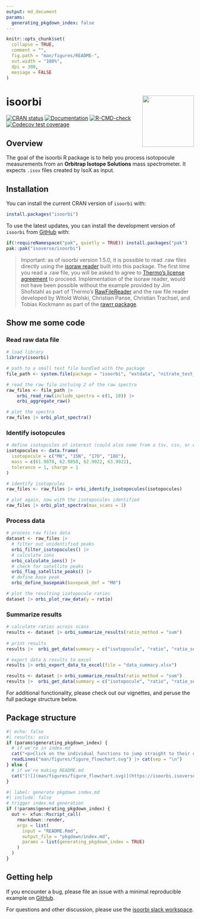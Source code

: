 ```yaml
---
output: md_document
params:
  generating_pkgdown_index: false
---
```


<!-- README.md is generated from README.Rmd. Please edit that file -->

```r
knitr::opts_chunk$set(
  collapse = TRUE,
  comment = "",
  fig.path = "man/figures/README-",
  out.width = "100%",
  dpi = 300,
  message = FALSE
)
```

# isoorbi <a href='https://isoorbi.isoverse.org/'> <img src="inst/www/logo.png" align="right" height="138" /> </a>

<!-- badges: start -->
  [![CRAN status](https://www.r-pkg.org/badges/version/isoorbi)](https://CRAN.R-project.org/package=isoorbi)
  [![Documentation](https://img.shields.io/badge/docs-online-green.svg)](https://isoorbi.isoverse.org/)
  [![R-CMD-check](https://github.com/isoverse/isoorbi/workflows/R-CMD-check/badge.svg)](https://github.com/isoverse/isoorbi/actions)
  [![Codecov test coverage](https://codecov.io/gh/isoverse/isoorbi/graph/badge.svg)](https://app.codecov.io/gh/isoverse/isoorbi)
<!-- badges: end -->

## Overview

The goal of the isoorbi R package is to help you process isotopocule measurements from an **Orbitrap Isotope Solutions** mass spectrometer. It expects <code>.isox</code> files created by IsoX as input.

## Installation

You can install the current CRAN version of `isoorbi` with:

```r
install.packages("isoorbi")
```

To use the latest updates, you can install the development version of `isoorbi` from [GitHub](https://github.com/) with:

```r
if(!requireNamespace("pak", quietly = TRUE)) install.packages("pak")
pak::pak("isoverse/isoorbi")
```

> Important: as of isoorbi version 1.5.0, it is possible to read .raw files directly using the [isoraw reader](https://github.com/isoverse/isoorbi/tree/main/inst/assembly) built into this package. The first time you read a .raw file, you will be asked to agree to [Thermo's license agreement](https://github.com/fgcz/rawrr/blob/devel/inst/rawrrassembly/RawFileReaderLicense.txt) to proceed. Implementation of the isoraw reader, would not have been possible without the example provided by Jim Shofstahl as part of Thermo's [RawFileReader](https://github.com/thermofisherlsms/RawFileReader) and the raw file reader developed by Witold Wolski, Christian Panse, Christian Trachsel, and Tobias Kockmann as part of the [rawrr package](https://github.com/fgcz/rawrr).


## Show me some code

### Read raw data file

```r
# load library
library(isoorbi)

# path to a small test file bundled with the package
file_path <- system.file(package = "isoorbi", "extdata", "nitrate_test_10scans.raw")

# read the raw file incluing 2 of the raw spectra
raw_files <- file_path |>
    orbi_read_raw(include_spectra = c(1, 10)) |>
    orbi_aggregate_raw()

# plot the spectra
raw_files |> orbi_plot_spectra()
```

### Identify isotopcules

```r
# define isotopcules of interest (could also come from a tsv, csv, or excel file)
isotopocules <- data.frame(
  isotopocule = c("M0", "15N", "17O", "18O"),
  mass = c(61.9878, 62.9850, 62.9922, 63.9922),
  tolerance = 1, charge = 1
)

# identify isotopcules
raw_files <- raw_files |> orbi_identify_isotopocules(isotopocules)

# plot again, now with the isotopocules identified
raw_files |> orbi_plot_spectra(max_scans = 1)
```

### Process data

```r
# process raw files data
dataset <- raw_files |>
  # filter out unidentified peaks
  orbi_filter_isotopocules() |>
  # calculate ions
  orbi_calculate_ions() |>
  # check for satellite peaks
  orbi_flag_satellite_peaks() |>
  # define base peak
  orbi_define_basepeak(basepeak_def = "M0")

# plot the resulting isotopocule ratios
dataset |> orbi_plot_raw_data(y = ratio)
```

### Summarize results

```r
# calculate ratios across scans
results <- dataset |> orbi_summarize_results(ratio_method = "sum")
   
# print results
results |>  orbi_get_data(summary = c("isotopocule", "ratio", "ratio_sem"))

# export data & results to excel
results |> orbi_export_data_to_excel(file = "data_summary.xlsx")
```

```r
results <- dataset |> orbi_summarize_results(ratio_method = "sum")
results |>  orbi_get_data(summary = c("isotopocule", "ratio", "ratio_sem"))
```

For additional functionality, please check out our vignettes, and peruse the full package structure below.

## Package structure

```r
#| echo: false
#| results: asis
if (params$generating_pkgdown_index) {
  # if we're in index.md
  cat("<p>Click on the individual functions to jump straight to their documenation.</p>\n")
  readLines("man/figures/figure_flowchart.svg") |> cat(sep = "\n")
} else {
  # if we're making README.md
  cat("[![](man/figures/figure_flowchart.svg)](https://isoorbi.isoverse.org)")
}
```

```r
#| label: generate pkgdown index.md
#| include: false
# trigger index.md generation
if (!params$generating_pkgdown_index) {
  out <- xfun::Rscript_call(
    rmarkdown::render,
    args = list(
      input = "README.Rmd", 
      output_file = "pkgdown/index.md",
      params = list(generating_pkgdown_index = TRUE)
    )
  )
}
```

## Getting help

If you encounter a bug, please file an issue with a minimal reproducible example on [GitHub](https://github.com/isoverse/isoorbi/issues). 

For questions and other discussion, please use the [isoorbi slack workspace](https://isoorbi.slack.com).
